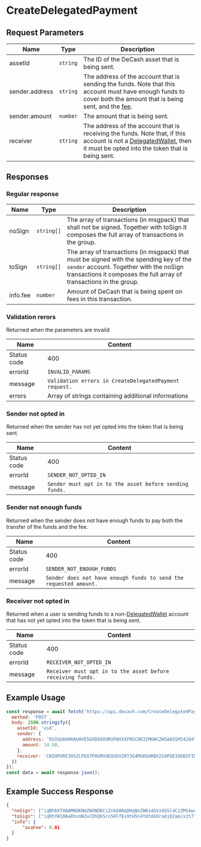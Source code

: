 # CreateDelegatedPayment


## Request Parameters

| Name | Type | Description |
| ---- | ---- | ----------- | 
| assetId         | `string` | The ID of the DeCash asset that is being sent. |
| sender.address  | `string` | The address of the account that is sending the funds. Note that this account must have enough funds to cover both the amount that is being sent, and the [fee](#CreateDelegatedPayment). |
| sender.amount   | `number` | The amount that is being sent. |
| receiver        | `string` | The address of the account that is receiving the funds. Note that, if this account is not a [DelegatedWallet](#CreateDelegatedPayment), then it must be opted into the token that is being sent. | 



## Responses

### Regular response

| Name | Type | Description |
| ---- | ---- | ----------- | 
| noSign | `string[]` | The array of transactions (in msgpack) that shall not be signed. Together with toSign it composes the full array of transactions in the group. |
| toSign | `string[]` | The array of transactions (in msgpack) that must be signed with the spending key of the `sender` account. Together with the noSign transactions it composes the full array of transactions in the group. |
| info.fee | `number` | Amount of DeCash that is being spent on fees in this transaction. | 

### Validation rerors

Returned when the parameters are invalid

| Name | Content | 
| ---- | ------- | 
| Status code | 400 |
| errorId | `INVALID_PARAMS` |
| message | `Validation errors in CreateDelegatedPayment request.` | 
| errors | Array of strings containing additional informations |


### Sender not opted in 

Returned when the sender has not yet opted into the token that is being sent.

| Name | Content | 
| ---- | ------- | 
| Status code | 400 |
| errorId | `SENDER_NOT_OPTED_IN` |
| message | `Sender must opt in to the asset before sending funds.` | 

### Sender not enough funds

Returned when the sender does not have enough funds to pay both the transfer of the funds and the fee.

| Name | Content |
| ---- | ------- |
| Status code | 400 |
| errorId | `SENDER_NOT_ENOUGH_FUNDS` |
| message | `Sender does not have enough funds to send the requested amount.` |

### Receiver not opted in

Returned when a user is sending funds to a non-[DelegatedWallet](#CreateDelegatedPayment) account that has not yet opted into the token that is being sent.

| Name | Content |
| ---- | ------- |
| Status code | 400 |
| errorId | `RECEIVER_NOT_OPTED_IN` |
| message | `Receiver must opt in to the asset before receiving funds.` |



## Example Usage

<Tabs>
<TabItem value="js" label="JavaScript">

```js
const response = await fetch('https://api.decash.com/CreateDelegatedPayment', {
  method: 'POST',
  body: JSON.stringify({
    assetId: 'usd',
    sender: {
      address: 'DUIUUAOHRAUHVE5GXDE6OURUFWVXXFNSCOK3IMGWCZWSAASSM342O4YMAY',
      amount: 14.50,
    },
    receiver: 'CNIOPGMZ3OSZLPEO7POGMVUEQVDV2RT3G4MSKGHRBX2SOPOEIOGBIFIMVQ',
  })
});
const data = await response.json();

```

</TabItem>
</Tabs>

## Example Success Response

```json
{
  "noSign": ["iqNhbXTOAAMNQKNmZWXND6CiZnbOARq8HqNnZW6sdGVzdG5ldC12MS4womdoxCBIY7UYpLPITsgQ8i1PEIHLD3HwWaesIN7GL39w5Qk6IqNncnDEINiYMg4zFOLDjNerIPaxDIAcHhwOCGtftTZmF1PUxRzSomx2zgEawAajcmN2xCCJZZGRCVyrMfyFvsxeVLYvYG5hdipXoAQLRYjmhvjjJqNzbmTEIOFCRKufkeV8Sz20fmzi1S0BI6tryNDZqb/HW3vtf2fkpHR5cGWjcGF5","iaRhcmN2xCCJZZGRCVyrMfyFvsxeVLYvYG5hdipXoAQLRYjmhvjjJqJmds4BGrweo2dlbqx0ZXN0bmV0LXYxLjCiZ2jEIEhjtRiks8hOyBDyLU8QgcsPcfBZp6wg3sYvf3DlCToio2dycMQg2JgyDjMU4sOM16sg9rEMgBweHA4Ia1+1NmYXU9TFHNKibHbOARrABqNzbmTEIIllkZEJXKsx/IW+zF5Uti9gbmF2KlegBAtFiOaG+OMmpHR5cGWlYXhmZXKkeGFpZM4DGUVQ"],
  "toSign": ["iqRhYW10AaRhcmN2xCDhQkSrn5HlfEs9tH5s4tUtASOra8jQ2am/x1t77X9n5KJmds4BGrweo2dlbqx0ZXN0bmV0LXYxLjCiZ2jEIEhjtRiks8hOyBDyLU8QgcsPcfBZp6wg3sYvf3DlCToio2dycMQg2JgyDjMU4sOM16sg9rEMgBweHA4Ia1+1NmYXU9TFHNKibHbOARrABqNzbmTEIAZekVF1hNOHnM9lYgORVqhWh57VRV/Cwtzz71pasQgJpHR5cGWlYXhmZXKkeGFpZM4DGUVQ","iqRhYW10CqRhcmN2xCCJZZGRCVyrMfyFvsxeVLYvYG5hdipXoAQLRYjmhvjjJqJmds4BGrweo2dlbqx0ZXN0bmV0LXYxLjCiZ2jEIEhjtRiks8hOyBDyLU8QgcsPcfBZp6wg3sYvf3DlCToio2dycMQg2JgyDjMU4sOM16sg9rEMgBweHA4Ia1+1NmYXU9TFHNKibHbOARrABqNzbmTEIAZekVF1hNOHnM9lYgORVqhWh57VRV/Cwtzz71pasQgJpHR5cGWlYXhmZXKkeGFpZM4DGUVQ"],
  "info": {
      "asaFee": 0.01
  }
}
```
